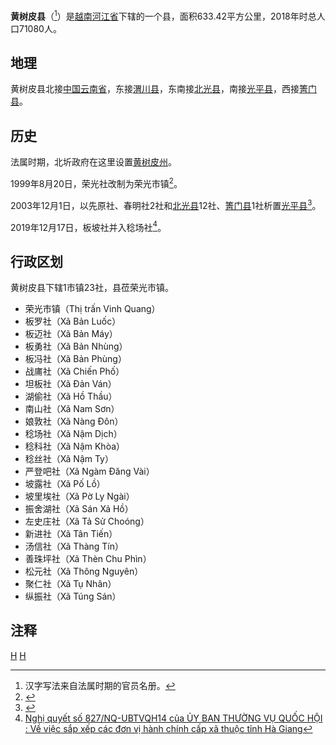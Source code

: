 {{Infobox Settlement
|name                   = 黄树皮县
|settlement_type        = 县
|official_name          = 
|other_name             = 
|native_name            = {{lang|vi|Huyện Hoàng Su Phì}}
|nickname               = 
|motto                  = 
|image_skyline          =
|imagesize              = 
|image_caption          = 
|image_flag             = 
|flag_size              = 
|image_seal             = 
|seal_size              = 
|image_shield           = 
|shield_size            = 
|image_blank_emblem     = 
|blank_emblem_size      = 
|image_map              = {{Infobox mapframe|frame-width=250|zoom=10}}
|mapsize                = 
|map_caption            = 
|image_map1             = 
|mapsize1               = 
|map_caption1           = 
|pushpin_map            = Vietnam
|pushpin_label_position = bottom
|pushpin_map_caption    = 
|pushpin_map1           = 
|pushpin_label_position1= 
|pushpin_map_caption1   = 
|subdivision_type       = 国家
|subdivision_name       = {{flag|Vietnam}}
|subdivision_type1      = [[越南行政区划|省]]
|subdivision_name1      = [[河江省|河江省]]
|subdivision_type2      = 行政区划
|subdivision_name2      = 1市镇23社
|subdivision_type3      = 
|subdivision_name3      = 
|seat_type              = 县莅
|seat                   = {{link-vi|荣光市镇|Vinh Quang (thị trấn)}}
|government_type        = 
|leader_title           = 
|leader_name            = 
|leader_title1          = 
|leader_name1           = 
|established_title      = 
|established_date       = 
|area_magnitude         = 
|unit_pref              = 
|area_footnotes         = 
|area_total_km2         = 633.42
|area_land_km2          = 
|area_water_km2         = 
|area_water_percent     = 
|area_urban_km2         = 
|area_metro_km2         = 
|population_as_of       = 2018年
|population_footnotes   = 
|population_note        = 
|population_total       = 71080
|population_density_km2 = auto
|population_metro             = 
|population_density_metro_km2 = 
|population_urban             = 
|population_density_urban_km2 = 
|timezone               = [[越南标准时间|越南标准时间]]
|utc_offset             = +7
|elevation_footnotes    = 
|elevation_m            = 
|coor_type              = 
|coordinates            = 
|postal_code_type       = 
|postal_code            = 
|area_code              = 
|website                = [http://hoangsuphi.hagiang.gov.vn 黄树皮县电子信息门户网站]
|footnotes              = 
}}
'''黄树皮县'''（{{vie|v='''Huyện Hoàng Su Phì'''|hn=縣黃樹皮}}<ref>汉字写法来自法属时期的官员名册。</ref>）是[[越南|越南]][[河江省|河江省]]下辖的一个县，面积633.42平方公里，2018年时总人口71080人。

==地理==
黄树皮县北接[[中华人民共和国|中国]][[云南省|云南省]]，东接[[渭川县|渭川县]]，东南接[[北光县|北光县]]，南接[[光平县|光平县]]，西接[[箐门县|箐门县]]。

==历史==
法属时期，北圻政府在这里设置[[黄树皮州|黄树皮州]]。

1999年8月20日，荣光社改制为荣光市镇<ref>{{Cite web |url=https://thuvienphapluat.vn/van-ban/Bat-dong-san/Nghi-dinh-74-1999-ND-CP-dieu-chinh-dia-gioi-hanh-chinh-lap-thi-tran-huyen-xa-thuoc-huyen-Meo-Vac-Yen-Minh-Quang-Ba-Bac-Quang-Hoang-Su-Phi-Ha-Giang-45585.aspx |title=Nghị định 74/1999/NĐ-CP về việc điều chỉnh địa giới hành chính để thành lập thị trấn, huyện lỵ và các xã thuộc các huyện Mèo Vạc, Yên Minh, Quản Bạ, Bắc Quang, Hoàng Su Phì và thị xã Hà Giang, tỉnh Hà Giang |accessdate=2020-02-14 |archive-date=2020-04-01 |archive-url=https://web.archive.org/web/20200401170238/https://thuvienphapluat.vn/van-ban/Bat-dong-san/Nghi-dinh-74-1999-ND-CP-dieu-chinh-dia-gioi-hanh-chinh-lap-thi-tran-huyen-xa-thuoc-huyen-Meo-Vac-Yen-Minh-Quang-Ba-Bac-Quang-Hoang-Su-Phi-Ha-Giang-45585.aspx |dead-url=no }}</ref>。

2003年12月1日，以先原社、春明社2社和[[北光县|北光县]]12社、[[箐门县|箐门县]]1社析置[[光平县|光平县]]<ref>{{Cite web |url=https://thuvienphapluat.vn/van-ban/Bat-dong-san/Nghi-dinh-146-2003-ND-CP-thanh-lap-xa-thuoc-huyen-Bac-Quang-thanh-lap-huyen-Quang-Binh-tinh-Ha-Giang-6309.aspx |title=Nghị định 146/2003/NĐ-CP về việc thành lập xã thuộc huyện Bắc Quang và thành lập huyện Quang Bình, tỉnh Hà Giang |access-date=2020-02-14 |archive-date=2019-03-29 |archive-url=https://web.archive.org/web/20190329150416/https://thuvienphapluat.vn/van-ban/Bat-dong-san/Nghi-dinh-146-2003-ND-CP-thanh-lap-xa-thuoc-huyen-Bac-Quang-thanh-lap-huyen-Quang-Binh-tinh-Ha-Giang-6309.aspx |dead-url=no }}</ref>。

2019年12月17日，板坡社并入稔场社<ref>[http://vanban.chinhphu.vn/portal/page/portal/chinhphu/hethongvanban?mode=detail&document_id=198676 Nghị quyết số 827/NQ-UBTVQH14 của ỦY BAN THƯỜNG VỤ QUỐC HỘI : Về việc sắp xếp các đơn vị hành chính cấp xã thuộc tỉnh Hà Giang]</ref>。

==行政区划==
黄树皮县下辖1市镇23社，县莅荣光市镇。
*荣光市镇（Thị trấn Vinh Quang）
*板罗社（Xã Bản Luốc）
*板迈社（Xã Bản Máy）
*板勇社（Xã Bản Nhùng）
*板冯社（Xã Bản Phùng）
*战庯社（Xã Chiến Phố）
*坦板社（Xã Đản Ván）
*湖偷社（Xã Hồ Thầu）
*南山社（Xã Nam Sơn）
*娘敦社（Xã Nàng Đôn）
*稔场社（Xã Nậm Dịch）
*稔科社（Xã Nậm Khòa）
*稔丝社（Xã Nậm Ty）
*严登吧社（Xã Ngàm Đăng Vài）
*坡露社（Xã Pố Lồ）
*坡里埃社（Xã Pờ Ly Ngài）
*振舍湖社（Xã Sán Xả Hồ）
*左史庄社（Xã Tả Sử Choóng）
*新进社（Xã Tân Tiến）
*汤信社（Xã Thàng Tín）
*善珠坪社（Xã Thèn Chu Phìn）
*松元社（Xã Thông Nguyên）
*聚仁社（Xã Tụ Nhân）
*纵振社（Xã Túng Sán）

==注释==
{{reflist}}

{{河江省行政区划}}
{{越南东北部之县市镇区域划分}}

[[Category:河江省|H]]
[[Category:越南县份|H]]